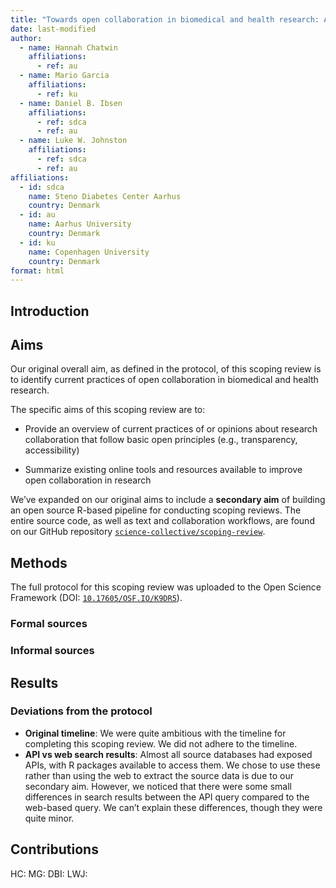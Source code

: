 ```yaml
---
title: "Towards open collaboration in biomedical and health research: A scoping review"
date: last-modified
author: 
  - name: Hannah Chatwin
    affiliations: 
      - ref: au
  - name: Mario Garcia
    affiliations: 
      - ref: ku
  - name: Daniel B. Ibsen
    affiliations: 
      - ref: sdca
      - ref: au
  - name: Luke W. Johnston
    affiliations: 
      - ref: sdca
      - ref: au
affiliations:
  - id: sdca
    name: Steno Diabetes Center Aarhus
    country: Denmark
  - id: au
    name: Aarhus University
    country: Denmark
  - id: ku
    name: Copenhagen University
    country: Denmark
format: html
---
```


## Introduction

## Aims

Our original overall aim, as defined in the protocol, of this scoping
review is to identify current practices of open collaboration in
biomedical and health research.

The specific aims of this scoping review are to:

-   Provide an overview of current practices of or opinions about
    research collaboration that follow basic open principles (e.g.,
    transparency, accessibility)

-   Summarize existing online tools and resources available to improve
    open collaboration in research

We've expanded on our original aims to include a **secondary aim** of
building an open source R-based pipeline for conducting scoping reviews.
The entire source code, as well as text and collaboration workflows, are
found on our GitHub repository
[`science-collective/scoping-review`](https://github.com/science-collective/scoping-review).

## Methods

The full protocol for this scoping review was uploaded to the Open
Science Framework (DOI:
[`10.17605/OSF.IO/K9DR5`](https://doi.org/10.17605/OSF.IO/K9DR5)).

<!-- TODO: convert this to reference -->

### Formal sources

### Informal sources

<!-- TODO: need to add how we searched online sources, like lab websites -->

## Results

### Deviations from the protocol

-   **Original timeline**: We were quite ambitious with the timeline for
    completing this scoping review. We did not adhere to the timeline.
-   **API vs web search results**: Almost all source databases had
    exposed APIs, with R packages available to access them. We chose to
    use these rather than using the web to extract the source data is
    due to our secondary aim. However, we noticed that there were some
    small differences in search results between the API query compared
    to the web-based query. We can't explain these differences, though
    they were quite minor.

## Contributions

<!-- TODO: add contributions according to: https://credit.niso.org/ -->

HC: MG: DBI: LWJ:


